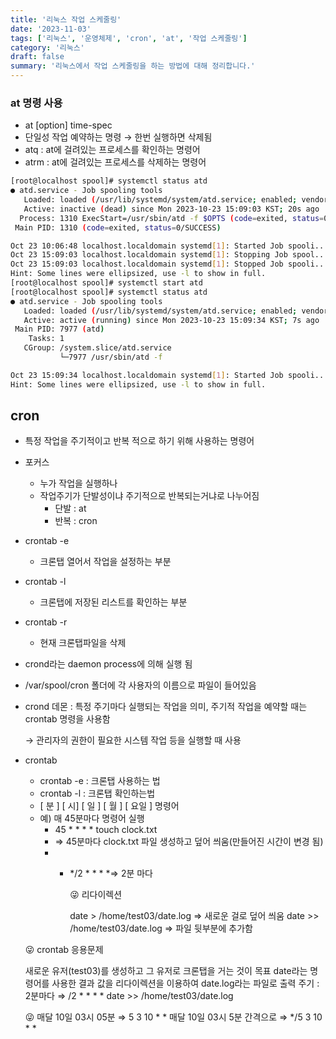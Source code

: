 ```yaml
---
title: '리눅스 작업 스케줄링'
date: '2023-11-03'
tags: ['리눅스', '운영체제', 'cron', 'at', '작업 스케줄링']
category: '리눅스'
draft: false
summary: '리눅스에서 작업 스케줄링을 하는 방법에 대해 정리합니다.'
---
```


### at 명령 사용

- at [option] time-spec
- 단일성 작업 예약하는 명령 → 한번 실행하면 삭제됨
- atq : at에 걸려있는 프로세스를 확인하는 명령어
- atrm : at에 걸려있는 프로세스를 삭제하는 명령어


```bash
[root@localhost spool]# systemctl status atd
● atd.service - Job spooling tools
   Loaded: loaded (/usr/lib/systemd/system/atd.service; enabled; vendor preset: enabled)
   Active: inactive (dead) since Mon 2023-10-23 15:09:03 KST; 20s ago
  Process: 1310 ExecStart=/usr/sbin/atd -f $OPTS (code=exited, status=0/SUCCESS)
 Main PID: 1310 (code=exited, status=0/SUCCESS)

Oct 23 10:06:48 localhost.localdomain systemd[1]: Started Job spooli...
Oct 23 15:09:03 localhost.localdomain systemd[1]: Stopping Job spool...
Oct 23 15:09:03 localhost.localdomain systemd[1]: Stopped Job spooli...
Hint: Some lines were ellipsized, use -l to show in full.
[root@localhost spool]# systemctl start atd
[root@localhost spool]# systemctl status atd
● atd.service - Job spooling tools
   Loaded: loaded (/usr/lib/systemd/system/atd.service; enabled; vendor preset: enabled)
   Active: active (running) since Mon 2023-10-23 15:09:34 KST; 7s ago
 Main PID: 7977 (atd)
    Tasks: 1
   CGroup: /system.slice/atd.service
           └─7977 /usr/sbin/atd -f

Oct 23 15:09:34 localhost.localdomain systemd[1]: Started Job spooli...
Hint: Some lines were ellipsized, use -l to show in full.
```
## cron
- 특정 작업을 주기적이고 반복 적으로 하기 위해 사용하는 명령어
- 포커스
    - 누가 작업을 실행하나
    - 작업주기가 단발성이냐 주기적으로 반복되는거냐로 나누어짐
        - 단발 : at
        - 반복 : cron
- crontab -e
    - 크론탭 열어서 작업을 설정하는 부분
- crontab -l
    - 크론탭에 저장된 리스트를 확인하는 부분
- crontab -r
    - 현재 크론탭파일을 삭제
- crond라는 daemon process에 의해 실행 됨
- /var/spool/cron 폴더에 각 사용자의 이름으로 파일이 들어있음
- crond 데몬 : 특정 주기마다 실행되는 작업을 의미, 주기적 작업을 예약할 때는 crontab 명령을 사용함
    
    → 관리자의 권한이 필요한 시스템 작업 등을 실행할 때 사용
    
- crontab
    - crontab -e : 크론탭 사용하는 법
    - crontab -l : 크론탭 확인하는법
    - [ 분 ] [ 시]  [ 일 ] [ 월 ] [ 요일 ] 명령어
    - 예) 매 45분마다 명령어 실행
        - 45 * * * * touch clock.txt
        - ⇒ 45분마다 clock.txt 파일 생성하고 덮어 씌움(만들어진 시간이 변경 됨)
        - 
            - */2  * * * *⇒ 2분 마다
                
                <aside>
                😜 리다이렉션
                
                date > /home/test03/date.log ⇒ 새로운 걸로 덮어 씌움
                date >> /home/test03/date.log ⇒ 파일 뒷부분에 추가함
                
                </aside>
                
    
    <aside>
    😜 crontab 응용문제
    
    새로운 유저(test03)를 생성하고 그 유저로 크론탭을 거는 것이 목표
    date라는 명령어를 사용한 결과 값을 리다이렉션을 이용하여 date.log라는 파일로 출력
    주기 : 2분마다
    ⇒ /2 * * * * date >> /home/test03/date.log
    
    </aside>
    
    <aside>
    😜 매달 10일 03시 05분 
    ⇒ 5 3 10 * *
    매달 10일 03시 5분 간격으로
    ⇒ */5 3 10 * *
    
    </aside>